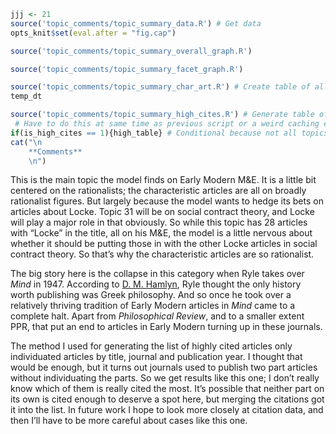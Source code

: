 ```r
jjj <- 21
source('topic_comments/topic_summary_data.R') # Get data
opts_knit$set(eval.after = "fig.cap")
```

```r
source('topic_comments/topic_summary_overall_graph.R')
```

```r
source('topic_comments/topic_summary_facet_graph.R')
```

```r
source('topic_comments/topic_summary_char_art.R') # Create table of all articles in topic
temp_dt
```

```r
source('topic_comments/topic_summary_high_cites.R') # Generate table of highly cited articles. 
 # Have to do this at same time as previous script or a weird caching error occurs.
if(is_high_cites == 1){high_table} # Conditional because not all topics have high cites
cat("\n
	**Comments**
	\n")
```

This is the main topic the model finds on Early Modern M&E. It is a little bit centered on the rationalists; the characteristic articles are all on broadly rationalist figures. But largely because the model wants to hedge its bets on articles about Locke. Topic 31 will be on social contract theory, and Locke will play a major role in that obviously. So while this topic has 28 articles with "Locke" in the title, all on his M&E, the model is a little nervous about whether it should be putting those in with the other Locke articles in social contract theory. So that's why the characteristic articles are so rationalist.

The big story here is the collapse in this category when Ryle takes over _Mind_ in 1947. According to [D. M. Hamlyn](https://www.jstor.org/stable/23955672?seq=5#metadata_info_tab_contents), Ryle thought the only history worth publishing was Greek philosophy. And so once he took over a relatively thriving tradition of Early Modern articles in _Mind_ came to a complete halt. Apart from _Philosophical Review_, and to a smaller extent PPR, that put an end to articles in Early Modern turning up in these journals.

The method I used for generating the list of highly cited articles only individuated articles by title, journal and publication year. I thought that would be enough, but it turns out journals used to publish two part articles without individuating the parts. So we get results like this one; I don't really know which of them is really cited the most. It's possible that neither part on its own is cited enough to deserve a spot here, but merging the citations got it into the list. In future work I hope to look more closely at citation data, and then I'll have to be more careful about cases like this one.